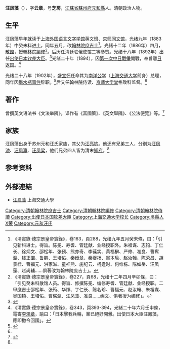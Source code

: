 {{明清人物信息框
| 姓名 = 汪鳳藻
| 原名 =
| 圖片名稱= Wang Fengzao.jpg
| 圖片大小 = 220px
| 圖片說明 = 
| 最高職務 = 翰林院侍讀
| 國家 = 大清
| 爵位 =
| 籍貫 = [[江蘇省|江蘇省]][[蘇州府|蘇州府]][[元和縣|元和縣]]
| 族裔 = 漢族
| 旗籍 = 
| 字號 = 字雲章，號芝房
| 諡號 = 
| 出生日期 = [[咸豐_(年號)|咸豐]]元年（1851年）
| 出生地點 = 
| 逝世日期 = [[民國紀年|民國]]七年（1918年）
| 逝世地點 = 
| 墓葬 =
| 配偶 =
| 親屬 = 
| 出身 = 
*光緒九年（1883年）癸未科進士出身
| 經歷 = 
| 著作 =
}}
'''汪凤藻'''（{{bd|1851年|10月16日|1918年||catIdx=Wang汪}}），字'''云章'''，号'''芝房'''，[[江蘇省|江蘇省]][[蘇州府|蘇州府]][[元和縣|元和縣]]人。清朝政治人物。

==生平==
汪凤藻早年就读于[[上海|上海]][[外国语言文字学馆|外国语言文字学馆]]英文班、[[京师同文馆|京师同文馆]]，光绪九年（1883年）中癸未科[[进士|进士]]，同年五月，改[[翰林院|翰林院]][[庶吉士|庶吉士]]<ref>《清實錄‧德宗景皇帝實錄》，卷163，頁288，光绪九年五月癸未條，曰：「引见新科进士。得旨。陈冕、寿耆、管廷献、业经授职外。朱祖谋、志钧、丁仁长、徐炳文、邵松年、张预、熊亦奇、李葆实、黄福楙、严修、准良、曹寯瀛、钱正圜、鲁鹏、王培佑、秦绶章、秦夔扬、甯本瑜、赵汝翰、陈荣昌、胡景桂、曹福元、洪家滋、童祥熊、施纪云、柯逢时、何维栋、陈如岳、汪凤藻、赵尚辅……俱著改为翰林院庶吉士」。</ref>。光緒十二年（1886年）四月，[[散館|散館]]，授[[翰林院|翰林院]][[編修|編修]]<ref>《清實錄‧德宗景皇帝實錄》，卷227，頁68，光绪十二年四月辛卯條，曰：「引见癸未科散馆人员。得旨、修撰陈冕、编修寿耆、管廷献、业经授职。二甲庶吉士邵松年、张筠、华煇、丁仁长、陈名珍、曹福元、赵汝翰、朱祖谋、吴国镇、王培佑、曹寯瀛、汪凤藻、准良……绵文、俱著授为编修」。</ref>。后历任清廷驻俄使馆二等参赞。光绪十八年（1892年）出任[[中国驻日本大使列表|出使日本钦差大臣]]。<ref name="sz">{{cite web|url=http://www.dfzb.suzhou.gov.cn/zsbl/248027.htm|title=由徽商迁吴定居的苏州汪氏|publisher=苏州市地方志|deadurl=yes|archiveurl=https://web.archive.org/web/20100221033357/http://www.dfzb.suzhou.gov.cn/zsbl/248027.htm|archivedate=2010-02-21}}</ref>光绪二十年（1894），因[[第一次中日戰爭|第一次中日戰爭]]開戰，奉旨離[[日本|日]]返国。<ref>《清實錄‧德宗景皇帝實錄》，卷343，頁393-394，光緒二十年六月壬申條，電寄[[李鴻章|李鴻章]]，諭曰：「日本擊我兵輪，業已絕好開釁。出使日本大臣汪鳳藻，應即撤令回國」。</ref>

光绪二十八年（1902年），[[盛宣怀|盛宣怀]]任命其为[[南洋公学|南洋公学]]（[[上海交通大学|上海交通大学]]前身）总理，同年因[[墨水瓶事件|墨水瓶事件]]辞职。<ref>{{cite web|url=http://www.sjtu.edu.cn/about/2007/0831/article_29.html|title=汪凤藻(1851－1918)简介|publisher=上海交通大学|deadurl=yes|archiveurl=https://web.archive.org/web/20101203135005/http://www.sjtu.edu.cn/about/2007/0831/article_29.html|archivedate=2010-12-03}}</ref>后又任翰林院侍读、[[京师大学堂|京师大学堂]]格致科监督。<ref name="sz" />

==著作==
曾撰英文语法书《文法举隅》。译作有《富國策》、《英文舉隅》、《公法便覽》等。<ref>{{Cite web |url=https://www.ied.edu.hk/apfslt/v4_issue2/libing/libing3.htm |title=洋務派建立的譯書機構 |access-date=2016-11-19 |archive-date=2017-03-05 |archive-url=https://web.archive.org/web/20170305084835/https://www.ied.edu.hk/apfslt/v4_issue2/libing/libing3.htm |dead-url=no }}</ref>

==家族==
汪凤藻出身于苏州元和汪氏家族，其父为[[汪亮钧|汪亮钧]]。他还有兄弟三人，分别为[[汪凤池|汪凤池]]、[[汪凤瀛|汪凤瀛]]、[[汪凤梁|汪凤梁]]，他们兄弟四人皆为清末[[知府|知府]]。<ref name="sz" />

== 参考资料 ==
{{reflist|2}}

==外部連結==
*[https://web.archive.org/web/20161119182325/http://www.sjtu.edu.cn/info/1009/1374.htm 汪鳳藻] 上海交通大學

{{光绪九年癸未科殿试金榜}}
{{DEFAULTSORT:Wang汪}}
[[Category:清朝翰林院庶吉士|Category:清朝翰林院庶吉士]]
[[Category:清朝翰林院編修|Category:清朝翰林院編修]]
[[Category:清朝翰林院侍讀|Category:清朝翰林院侍讀]]
[[Category:出使日本国钦差大臣|Category:出使日本国钦差大臣]]
[[Category:上海交通大学校长|Category:上海交通大学校长]]
[[Category:吳縣人|Category:吳縣人]]
[[Category:汪姓|X荣]]
[[Category:元和汪氏|Category:元和汪氏]]